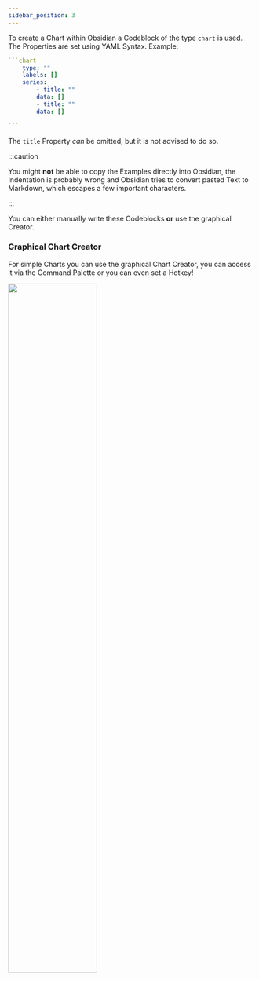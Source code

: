 ```yaml
---
sidebar_position: 3
---
```


To create a Chart within Obsidian a Codeblock of the type `chart` is used. The Properties are set using YAML Syntax. Example:

````yaml
```chart
    type: ""
    labels: []
    series:
        - title: ""
        data: []
        - title: ""
        data: []

```
````

The `title` Property _can_ be omitted, but it is not advised to do so.

:::caution

You might **not** be able to copy the Examples directly into Obsidian, the Indentation is probably wrong and Obsidian tries to convert pasted Text to Markdown, which escapes a few important characters.

:::

You can either manually write these Codeblocks **or** use the graphical Creator.

### Graphical Chart Creator

For simple Charts you can use the graphical Chart Creator, you can access it via the Command Palette or you can even set a Hotkey!

<img
  width="60%"
  src="https://cdn.buymeacoffee.com/uploads/project_updates/2021/04/b913e0cec14e6bad57ef0757ce29d288.gif"
/>
